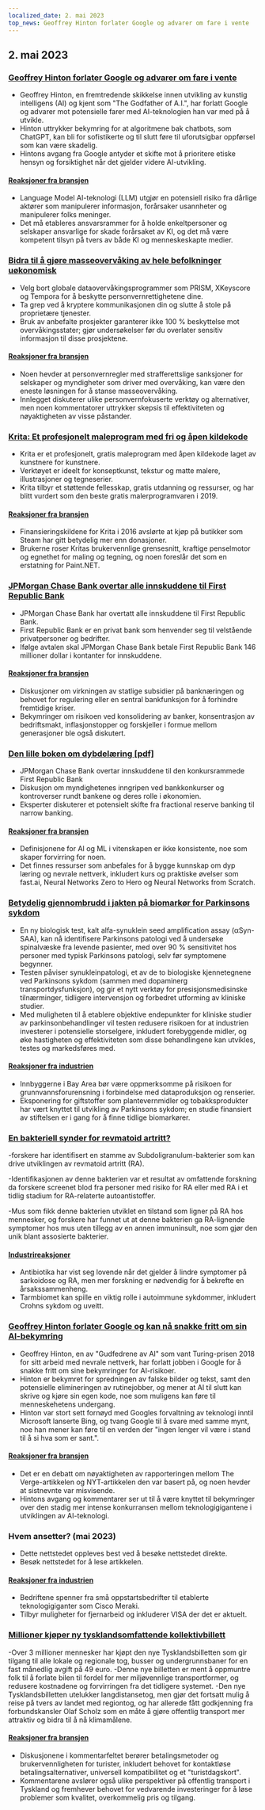 ```yaml
---
localized_date: 2. mai 2023
top_news: Geoffrey Hinton forlater Google og advarer om fare i vente
---
```




<CallToAction />

<Steps>

## 2. mai 2023

### [Geoffrey Hinton forlater Google og advarer om fare i vente](https://www.nytimes.com/2023/05/01/technology/ai-google-chatbot-engineer-quits-hinton.html)

- Geoffrey Hinton, en fremtredende skikkelse innen utvikling av kunstig intelligens (AI) og kjent som "The Godfather of A.I.", har forlatt Google og advarer mot potensielle farer med AI-teknologien han var med på å utvikle.
- Hinton uttrykker bekymring for at algoritmene bak chatbots, som ChatGPT, kan bli for sofistikerte og til slutt føre til uforutsigbar oppførsel som kan være skadelig.
- Hintons avgang fra Google antyder et skifte mot å prioritere etiske hensyn og forsiktighet når det gjelder videre AI-utvikling.

#### [Reaksjoner fra bransjen](http://news.ycombinator.com/item?id=35771104)

- Language Model AI-teknologi (LLM) utgjør en potensiell risiko fra dårlige aktører som manipulerer informasjon, forårsaker usannheter og manipulerer folks meninger.
- Det må etableres ansvarsrammer for å holde enkeltpersoner og selskaper ansvarlige for skade forårsaket av KI, og det må være kompetent tilsyn på tvers av både KI og menneskeskapte medier.

### [Bidra til å gjøre masseovervåking av hele befolkninger uøkonomisk](https://prism-break.org/en/)

- Velg bort globale dataovervåkingsprogrammer som PRISM, XKeyscore og Tempora for å beskytte personvernrettighetene dine.
- Ta grep ved å kryptere kommunikasjonen din og slutte å stole på proprietære tjenester.
- Bruk av anbefalte prosjekter garanterer ikke 100 % beskyttelse mot overvåkingsstater; gjør undersøkelser før du overlater sensitiv informasjon til disse prosjektene.

#### [Reaksjoner fra bransjen](http://news.ycombinator.com/item?id=35772005)

- Noen hevder at personvernregler med strafferettslige sanksjoner for selskaper og myndigheter som driver med overvåking, kan være den eneste løsningen for å stanse masseovervåking.
- Innlegget diskuterer ulike personvernfokuserte verktøy og alternativer, men noen kommentatorer uttrykker skepsis til effektiviteten og nøyaktigheten av visse påstander.

### [Krita: Et profesjonelt maleprogram med fri og åpen kildekode](https://krita.org/en/)

- Krita er et profesjonelt, gratis maleprogram med åpen kildekode laget av kunstnere for kunstnere.
- Verktøyet er ideelt for konseptkunst, tekstur og matte malere, illustrasjoner og tegneserier.
- Krita tilbyr et støttende fellesskap, gratis utdanning og ressurser, og har blitt vurdert som den beste gratis malerprogramvaren i 2019.

#### [Reaksjoner fra bransjen](http://news.ycombinator.com/item?id=35771994)

- Finansieringskildene for Krita i 2016 avslørte at kjøp på butikker som Steam har gitt betydelig mer enn donasjoner.
- Brukerne roser Kritas brukervennlige grensesnitt, kraftige penselmotor og egnethet for maling og tegning, og noen foreslår det som en erstatning for Paint.NET.

### [JPMorgan Chase Bank overtar alle innskuddene til First Republic Bank](https://www.fdic.gov/news/press-releases/2023/pr23034.html)

- JPMorgan Chase Bank har overtatt alle innskuddene til First Republic Bank.
- First Republic Bank er en privat bank som henvender seg til velstående privatpersoner og bedrifter.
- Ifølge avtalen skal JPMorgan Chase Bank betale First Republic Bank 146 millioner dollar i kontanter for innskuddene.

#### [Reaksjoner fra bransjen](http://news.ycombinator.com/item?id=35770048)

- Diskusjoner om virkningen av statlige subsidier på banknæringen og behovet for regulering eller en sentral bankfunksjon for å forhindre fremtidige kriser.
- Bekymringer om risikoen ved konsolidering av banker, konsentrasjon av bedriftsmakt, inflasjonstopper og forskjeller i formue mellom generasjoner ble også diskutert.

### [Den lille boken om dybdelæring [pdf]](https://fleuret.org/public/lbdl.pdf)

- JPMorgan Chase Bank overtar innskuddene til den konkursrammede First Republic Bank
- Diskusjon om myndighetenes inngripen ved bankkonkurser og kontroverser rundt bankene og deres rolle i økonomien.
- Eksperter diskuterer et potensielt skifte fra fractional reserve banking til narrow banking.

#### [Reaksjoner fra bransjen](http://news.ycombinator.com/item?id=35767789)

- Definisjonene for AI og ML i vitenskapen er ikke konsistente, noe som skaper forvirring for noen.
- Det finnes ressurser som anbefales for å bygge kunnskap om dyp læring og nevrale nettverk, inkludert kurs og praktiske øvelser som fast.ai, Neural Networks Zero to Hero og Neural Networks from Scratch.

### [Betydelig gjennombrudd i jakten på biomarkør for Parkinsons sykdom](https://www.michaeljfox.org/publication/michael-j-fox-foundation-announces-significant-breakthrough-search-parkinsons-biomarker)

- En ny biologisk test, kalt alfa-synuklein seed amplification assay (αSyn-SAA), kan nå identifisere Parkinsons patologi ved å undersøke spinalvæske fra levende pasienter, med over 90 % sensitivitet hos personer med typisk Parkinsons patologi, selv før symptomene begynner.
- Testen påviser synukleinpatologi, et av de to biologiske kjennetegnene ved Parkinsons sykdom (sammen med dopaminerg transportdysfunksjon), og gir et nytt verktøy for presisjonsmedisinske tilnærminger, tidligere intervensjon og forbedret utforming av kliniske studier.
- Med muligheten til å etablere objektive endepunkter for kliniske studier av parkinsonbehandlinger vil testen redusere risikoen for at industrien investerer i potensielle storselgere, inkludert forebyggende midler, og øke hastigheten og effektiviteten som disse behandlingene kan utvikles, testes og markedsføres med.

#### [Reaksjoner fra industrien](http://news.ycombinator.com/item?id=35770563)

- Innbyggerne i Bay Area bør være oppmerksomme på risikoen for grunnvannsforurensning i forbindelse med dataproduksjon og renserier.
- Eksponering for giftstoffer som plantevernmidler og tobakksprodukter har vært knyttet til utvikling av Parkinsons sykdom; en studie finansiert av stiftelsen er i gang for å finne tidlige biomarkører.

### [En bakteriell synder for revmatoid artritt?](https://www.the-scientist.com/news-opinion/a-bacterial-culprit-for-rheumatoid-arthritis-71088)

-forskere har identifisert en stamme av Subdoligranulum-bakterier som kan drive utviklingen av revmatoid artritt (RA).

-Identifikasjonen av denne bakterien var et resultat av omfattende forskning da forskere screenet blod fra personer med risiko for RA eller med RA i et tidlig stadium for RA-relaterte autoantistoffer.

-Mus som fikk denne bakterien utviklet en tilstand som ligner på RA hos mennesker, og forskere har funnet ut at denne bakterien ga RA-lignende symptomer hos mus uten tillegg av en annen immuninsult, noe som gjør den unik blant assosierte bakterier.

#### [Industrireaksjoner](http://news.ycombinator.com/item?id=35775704)

- Antibiotika har vist seg lovende når det gjelder å lindre symptomer på sarkoidose og RA, men mer forskning er nødvendig for å bekrefte en årsakssammenheng.
- Tarmbiomet kan spille en viktig rolle i autoimmune sykdommer, inkludert Crohns sykdom og uveitt.

### [Geoffrey Hinton forlater Google og kan nå snakke fritt om sin AI-bekymring](https://www.theverge.com/2023/5/1/23706311/hinton-godfather-of-ai-threats-fears-warnings)

- Geoffrey Hinton, en av "Gudfedrene av AI" som vant Turing-prisen 2018 for sitt arbeid med nevrale nettverk, har forlatt jobben i Google for å snakke fritt om sine bekymringer for AI-risikoer.
- Hinton er bekymret for spredningen av falske bilder og tekst, samt den potensielle elimineringen av rutinejobber, og mener at AI til slutt kan skrive og kjøre sin egen kode, noe som muligens kan føre til menneskehetens undergang.
- Hinton var stort sett fornøyd med Googles forvaltning av teknologi inntil Microsoft lanserte Bing, og tvang Google til å svare med samme mynt, noe han mener kan føre til en verden der "ingen lenger vil være i stand til å si hva som er sant.".

#### [Reaksjoner fra bransjen](http://news.ycombinator.com/item?id=35771508)

- Det er en debatt om nøyaktigheten av rapporteringen mellom The Verge-artikkelen og NYT-artikkelen den var basert på, og noen hevder at sistnevnte var misvisende.
- Hintons avgang og kommentarer ser ut til å være knyttet til bekymringer over den stadig mer intense konkurransen mellom teknologigigantene i utviklingen av AI-teknologi.

### Hvem ansetter? (mai 2023)

- Dette nettstedet oppleves best ved å besøke nettstedet direkte.
- Besøk nettstedet for å lese artikkelen.

#### [Reaksjoner fra industrien](http://news.ycombinator.com/item?id=35773707)

- Bedriftene spenner fra små oppstartsbedrifter til etablerte teknologigiganter som Cisco Meraki.
- Tilbyr muligheter for fjernarbeid og inkluderer VISA der det er aktuelt.

### [Millioner kjøper ny tysklandsomfattende kollektivbillett](https://apnews.com/article/germany-public-transit-cheap-ticket-trains-metro-3d83f1a35ab8e3945b8034b9bd511c29)

-Over 3 millioner mennesker har kjøpt den nye Tysklandsbilletten som gir tilgang til alle lokale og regionale tog, busser og undergrunnsbaner for en fast månedlig avgift på 49 euro.
-Denne nye billetten er ment å oppmuntre folk til å forlate bilen til fordel for mer miljøvennlige transportformer, og redusere kostnadene og forvirringen fra det tidligere systemet.
-Den nye Tysklandsbilletten utelukker langdistansetog, men gjør det fortsatt mulig å reise på tvers av landet med regiontog, og har allerede fått godkjenning fra forbundskansler Olaf Scholz som en måte å gjøre offentlig transport mer attraktiv og bidra til å nå klimamålene.

#### [Reaksjoner fra bransjen](http://news.ycombinator.com/item?id=35770816)

- Diskusjonene i kommentarfeltet berører betalingsmetoder og brukervennligheten for turister, inkludert behovet for kontaktløse betalingsalternativer, universell kompatibilitet og et "turistdagskort".
- Kommentarene avslører også ulike perspektiver på offentlig transport i Tyskland og fremhever behovet for vedvarende investeringer for å løse problemer som kvalitet, overkommelig pris og tilgang.

</Steps>
